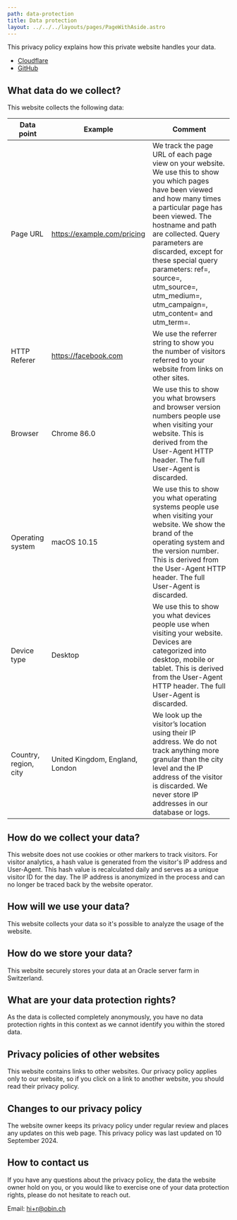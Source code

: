 ```yaml
---
path: data-protection
title: Data protection
layout: ../../../layouts/pages/PageWithAside.astro
---
```


This privacy policy explains how this private website handles your data.

- [Cloudflare](https://www.cloudflare.com/privacypolicy/)
- [GitHub](https://docs.github.com/en/site-policy/privacy-policies/github-general-privacy-statement)

## What data do we collect?

This website collects the following data:

| Data point | Example | Comment |
|---|---|---|
| Page URL | https://example.com/pricing | We  track the page URL of each page view on your website. We use this to  show you which pages have been viewed and how many times a particular  page has been viewed.   The hostname and path are collected. Query parameters are discarded, except for these special query parameters: ref=, source=, utm_source=, utm_medium=, utm_campaign=, utm_content= and utm_term=. |
| HTTP Referer | https://facebook.com | We use the referrer string to show you the number of visitors referred to your website from links on other sites. |
| Browser | Chrome 86.0 | We  use this to show you what browsers and browser version numbers people  use when visiting your website. This is derived from the User-Agent HTTP  header. The full User-Agent is discarded. |
| Operating system | macOS 10.15 | We  use this to show you what operating systems people use when visiting  your website. We show the brand of the operating system and the version  number. This is derived from the User-Agent HTTP header. The full  User-Agent is discarded. |
| Device type | Desktop | We  use this to show you what devices people use when visiting your  website. Devices are categorized into desktop, mobile or tablet. This is  derived from the User-Agent HTTP header. The full User-Agent is  discarded. |
| Country, region, city | United Kingdom, England, London | We  look up the visitor’s location using their IP address. We do not track  anything more granular than the city level and the IP address of the  visitor is discarded. We never store IP addresses in our database or  logs. |

## How do we collect your data?

This website does not use cookies or other markers to track visitors. For visitor analytics, a hash value is generated from the visitor's IP address and User-Agent. This hash value is recalculated daily and serves as a unique visitor ID for the day. The IP address is anonymized in the process and can no longer be traced back by the website operator.

## How will we use your data?

This website collects your data so it's possible to analyze the usage of the website.

## How do we store your data?

This website securely stores your data at an Oracle server farm in Switzerland.

## What are your data protection rights?

As the data is collected completely anonymously, you have no data protection rights in this context as we cannot identify you within the stored data.

## Privacy policies of other websites

This website contains links to other websites. Our privacy policy
applies only to our website, so if you click on a link to another website, you
should read their privacy policy.

## Changes to our privacy policy

The website owner keeps its privacy policy under regular review and places any
updates on this web page. This privacy policy was last updated on 10 September
2024.

## How to contact us

If you have any questions about the privacy policy, the data the website owner hold
on you, or you would like to exercise one of your data protection rights,
please do not hesitate to reach out.

Email: <a href="mailto:hi+r@obin.ch">hi+r@obin.ch</a>
